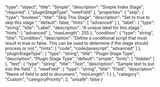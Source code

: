   "type": "object",
  "title": "Simple",
  "description": "Simple Index Stage",
  "required": [
    "pluginStageType",
    "newField"
  ],
  "properties": {
    "skip": {
      "type": "boolean",
      "title": "Skip This Stage",
      "description": "Set to true to skip this stage.",
      "default": false,
      "hints": [
        "advanced"
      ]
    },
    "label": {
      "type": "string",
      "title": "Label",
      "description": "A unique label for this stage.",
      "hints": [
        "advanced"
      ],
      "maxLength": 255
    },
    "condition": {
      "type": "string",
      "title": "Condition",
      "description": "Define a conditional script that must result in true or false. This can be used to determine if the stage should process or not.",
      "hints": [
        "code",
        "code/javascript",
        "advanced"
      ]
    },
    "pluginStageType": {
      "type": "string",
      "title": "Plugin Stage Type",
      "description": "Plugin Stage Type",
      "default": "simple",
      "hints": [
        "hidden"
      ]
    },
    "text": {
      "type": "string",
      "title": "Text",
      "description": "Sample text to put into the field."
    },
    "newField": {
      "type": "string",
      "title": "Field",
      "description": "Name of field to add to document.",
      "minLength": 1
    }
  },
  "category": "Custom",
  "categoryPriority": 2,
  "unsafe": false
}
